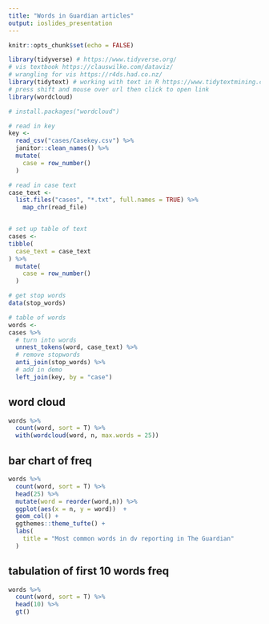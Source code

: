 ```yaml
---
title: "Words in Guardian articles"
output: ioslides_presentation
---
```


```r
knitr::opts_chunk$set(echo = FALSE)
```

```r
library(tidyverse) # https://www.tidyverse.org/
# vis textbook https://clauswilke.com/dataviz/
# wrangling for vis https://r4ds.had.co.nz/
library(tidytext) # working with text in R https://www.tidytextmining.com
# press shift and mouse over url then click to open link
library(wordcloud)

# install.packages("wordcloud")

# read in key
key <- 
  read_csv("cases/Casekey.csv") %>% 
  janitor::clean_names() %>% 
  mutate(
    case = row_number()
  )

# read in case text
case_text <- 
  list.files("cases", "*.txt", full.names = TRUE) %>% 
    map_chr(read_file)


# set up table of text
cases <- 
tibble(
  case_text = case_text
) %>% 
  mutate(
    case = row_number()
  ) 

# get stop words
data(stop_words)

# table of words
words <- 
cases %>% 
  # turn into words
  unnest_tokens(word, case_text) %>% 
  # remove stopwords
  anti_join(stop_words) %>% 
  # add in demo
  left_join(key, by = "case")
```

## word cloud

```r
words %>% 
  count(word, sort = T) %>% 
  with(wordcloud(word, n, max.words = 25))

```

## bar chart of freq

```r

words %>% 
  count(word, sort = T) %>% 
  head(25) %>% 
  mutate(word = reorder(word,n)) %>% 
  ggplot(aes(x = n, y = word))  + 
  geom_col() +
  ggthemes::theme_tufte() +
  labs(
    title = "Most common words in dv reporting in The Guardian"
  )

```

## tabulation of first 10 words freq

```r

words %>% 
  count(word, sort = T) %>% 
  head(10) %>% 
  gt()

```

